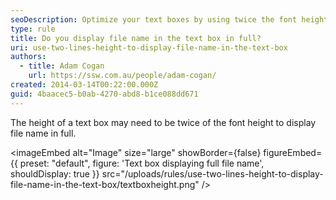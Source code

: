 ```yaml
---
seoDescription: Optimize your text boxes by using twice the font height to display file names in their entirety.
type: rule
title: Do you display file name in the text box in full?
uri: use-two-lines-height-to-display-file-name-in-the-text-box
authors:
  - title: Adam Cogan
    url: https://ssw.com.au/people/adam-cogan/
created: 2014-03-14T00:22:00.000Z
guid: 4baacec5-b0ab-4270-abd8-b1ce088dd671
---
```


The height of a text box may need to be twice of the font height to display file name in full.

<imageEmbed
  alt="Image"
  size="large"
  showBorder={false}
  figureEmbed={{
    preset: "default",
    figure: 'Text box displaying full file name',
    shouldDisplay: true
  }}
  src="/uploads/rules/use-two-lines-height-to-display-file-name-in-the-text-box/textboxheight.png"
/>